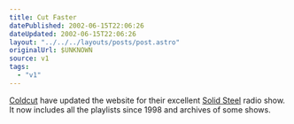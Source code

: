```yaml
---
title: Cut Faster
datePublished: 2002-06-15T22:06:26
dateUpdated: 2002-06-15T22:06:26
layout: "../../../layouts/posts/post.astro"
originalUrl: $UNKNOWN
source: v1
tags:
  - "v1"
---
```


[Coldcut][1] have updated the website for their excellent [Solid Steel][2] radio show. It now includes all the playlists since 1998 and archives of some shows.

[1]: http://www.ninjatune.net/coldcut/ "Coldcut on ninjatune.net"
[2]: http://www.ninjatune.net/ "Coldcut's Solid Steel on ninjatune.net"
